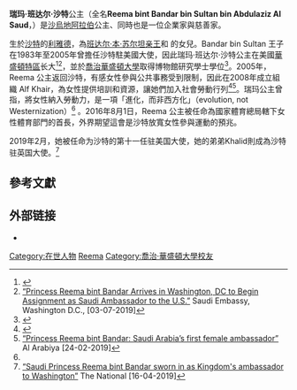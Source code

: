 {{Infobox officeholder
| honorific-prefix = 殿下
| office = 沙特阿拉伯驻美国大使
| image = Princess Reema.jpg
| monarch = [[萨勒曼·本·阿卜杜勒-阿齐兹·阿勒沙特|萨勒曼国王]]
| predecessor = Prince Khalid bin Salman
| termstart = 2019年2月23日
| birth_name = Reema bint Bandar
| birth_date = {{birth year and age|1975}}<ref>{{Cite web |url=https://www.worldcancercongress.org/programme/keynote-speakers/hrh-princess-reema-bint-bandar-al-saud |title=Her Royal Highness Princess Reema bint Bandar Al-Saud  |access-date=2019-03-30 |archive-date=2019-05-05 |archive-url=https://web.archive.org/web/20190505063317/https://www.worldcancercongress.org/programme/keynote-speakers/hrh-princess-reema-bint-bandar-al-saud |dead-url=no }}</ref>
| birth_place = {{SAU}}[[利雅德|利雅德]]
| spouse = Prince Faisal bin Turki bin Nasser bin Adulaziz（2012年离婚）<ref>{{Cite web |url=http://graphics.wsj.com/saudi-arabia-family-tree/ |title=Saudi Arabia’s Royal Family |access-date=2019-03-30 |archive-date=2020-12-09 |archive-url=https://web.archive.org/web/20201209140227/http://graphics.wsj.com/saudi-arabia-family-tree/ |dead-url=no }}</ref>
| children = Prince Turki<br>Princess Sarah
| blank1 = Full name
| data1 = Reema bint Bandar bin Sultan bin Abdulaziz Al Saud
| blank2 = House
| data2 = [[沙地王朝|沙地王朝]]
| father = [[班达尔·本·苏尔坦·阿勒沙特|班达尔·本·苏尔坦·阿勒沙特]]  
| mother = Princess Haifa bint Faisal
}}

'''瑞玛·班达尔·沙特'''公主（全名'''Reema bint Bandar bin Sultan bin Abdulaziz Al Saud'''，{{lang-ar|ريما بنت بندر بن سلطان آل سعود}}）是[[沙烏地阿拉伯|沙烏地阿拉伯]]公主、同時也是一位企業家與慈善家。

生於[[沙特|沙特]]的[[利雅德|利雅德]]，為[[班达尔·本·苏尔坦·阿勒沙特|班达尔·本·苏尔坦亲王]]和 {{le|Haifa bint Faisal|Haifa bint Faisal}} 的女兒。Bandar bin Sultan 王子在1983年至2005年曾擔任沙特駐美國大使，因此瑞玛·班达尔·沙特公主在美國[[華盛頓特區|華盛頓特區]]长大<ref name="nytimes1">{{cite news | url=http://www.nytimes.com/2013/12/03/world/middleeast/saudi-women-make-small-but-significant-strides-in-the-work-force.html?pagewanted=all&_r=0 | title=In Taking Jobs, Women Take on a Saudi Taboo | publisher=[[紐約時報|紐約時報]] | date=2013-12-02 | accessdate=2016-10-21 | archive-date=2019-02-24 | archive-url=https://web.archive.org/web/20190224115743/https://www.nytimes.com/2013/12/03/world/middleeast/saudi-women-make-small-but-significant-strides-in-the-work-force.html?pagewanted=all&_r=0 | dead-url=no }}</ref><ref>[https://www.saudiembassy.net/news/princess-reema-bint-bandar-arrives-washington-dc-begin-assignment-saudi-ambassador-us “Princess Reema bint Bandar Arrives in Washington, DC to Begin Assignment as Saudi Ambassador to the U.S.”] {{Wayback|url=https://www.saudiembassy.net/news/princess-reema-bint-bandar-arrives-washington-dc-begin-assignment-saudi-ambassador-us |date=20201203221146 }} Saudi Embassy, Washington D.C., [03-07-2019]</ref>，並於[[喬治華盛頓大學|喬治華盛頓大學]]取得博物館研究學士學位<ref name="fastcompany1">{{cite web | url=http://www.fastcompany.com/3029166/most-creative-people-2014/princess-reema-bint-bandar-al-saud | title=Most Creative People 2014 | publisher=Fast Company | date=2014-05-12 | accessdate=2016-10-21 | archive-date=2014-12-21 | archive-url=https://web.archive.org/web/20141221043654/http://www.fastcompany.com/3029166/most-creative-people-2014/princess-reema-bint-bandar-al-saud | dead-url=no }}</ref>。2005年，Reema 公主返回沙特，有感女性參與公共事務受到限制，因此在2008年成立組織 Alf Khair，為女性提供培訓和資源，讓她們加入社會勞動行列<ref name="autogenerated1">{{cite web | url=http://www.thnk.org/people-of-thnk/person/reema-bint-bandar-al-saud/ | title=Reema Bint Bandar Al Saud | publisher=THNK School of Creative Leadership | accessdate=2016-10-21 | deadurl=yes | archiveurl=https://web.archive.org/web/20160815000648/http://www.thnk.org/people-of-thnk/person/reema-bint-bandar-al-saud/ | archivedate=2016-08-15 }}</ref><ref>[http://english.alarabiya.net/en/features/2019/02/24/Princess-Reema-bint-Bandar-Saudi-Arabia-s-first-female-ambassador.html# “Princess Reema bint Bandar: Saudi Arabia’s first female ambassador”] {{Wayback|url=http://english.alarabiya.net/en/features/2019/02/24/Princess-Reema-bint-Bandar-Saudi-Arabia-s-first-female-ambassador.html |date=20201107223307 }} Al Arabiya [24-02-2019]</ref>。瑞玛公主曾指，將女性納入勞動力，是一項「進化，而非西方化」（evolution, not Westernization）<ref name="nytimes1"/> 。2016年8月1日，Reema 公主被任命為國家體育總局轄下女性體育部門的首長，外界期望這會是沙特放寬女性參與運動的預兆。

2019年2月，她被任命为沙特的第十一任驻美国大使，她的弟弟Khalid則成為沙特驻英国大使。<ref>[https://www.thenational.ae/world/mena/saudi-princess-reema-bint-bandar-sworn-in-as-kingdom-s-ambassador-to-washington-1.849761 “Saudi Princess Reema bint Bandar sworn in as Kingdom's ambassador to Washington”] {{Wayback|url=https://www.thenational.ae/world/mena/saudi-princess-reema-bint-bandar-sworn-in-as-kingdom-s-ambassador-to-washington-1.849761 |date=20190505092630 }} The National [16-04-2019]</ref>

==參考文獻==
{{reflist}}

==外部链接==
*{{Twitter|rbalsaud}}

{{DEFAULTSORT:Saud, Reema bint Bandar Al}}
[[Category:在世人物|Category:在世人物]]
[[Category:沙特阿拉伯王室|Reema]]
[[Category:喬治·華盛頓大學校友|Category:喬治·華盛頓大學校友]]